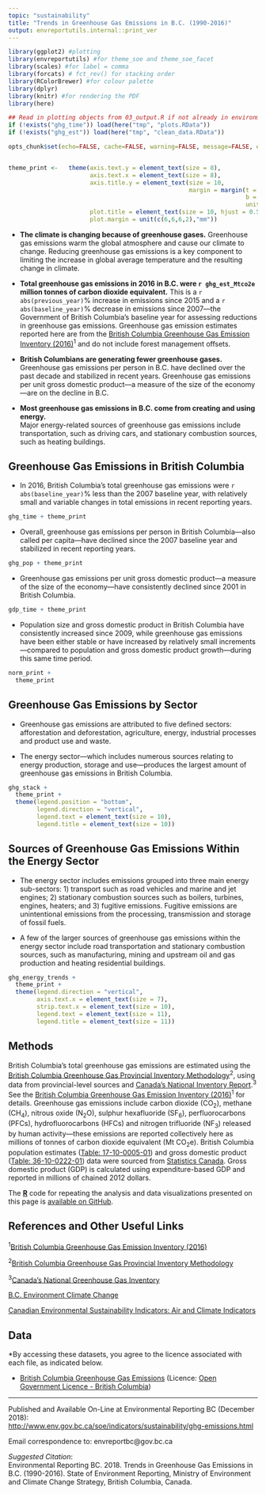 ```yaml
---
topic: "sustainability"
title: "Trends in Greenhouse Gas Emissions in B.C. (1990-2016)"
output: envreportutils.internal::print_ver
---
```


<!--
Copyright 2018 Province of British Columbia

Licensed under the Apache License, Version 2.0 (the "License");
you may not use this file except in compliance with the License.
You may obtain a copy of the License at

http://www.apache.org/licenses/LICENSE-2.0

Unless required by applicable law or agreed to in writing, software distributed under the License is distributed on an "AS IS" BASIS,
WITHOUT WARRANTIES OR CONDITIONS OF ANY KIND, either express or implied.
See the License for the specific language governing permissions and limitations under the License.
-->

```r
library(ggplot2) #plotting
library(envreportutils) #for theme_soe and theme_soe_facet
library(scales) #for label = comma
library(forcats) # fct_rev() for stacking order
library(RColorBrewer) #for colour palette
library(dplyr)
library(knitr) #for rendering the PDF
library(here)

## Read in plotting objects from 03_output.R if not already in environment
if (!exists("ghg_time")) load(here("tmp", "plots.RData"))
if (!exists("ghg_est")) load(here("tmp", "clean_data.RData"))

opts_chunk$set(echo=FALSE, cache=FALSE, warning=FALSE, message=FALSE, error=FALSE, fig.height=3.5, fig.width=6)


theme_print <-   theme(axis.text.y = element_text(size = 8),
                       axis.text.x = element_text(size = 8),
                       axis.title.y = element_text(size = 10,
                                                   margin = margin(t = 0, r = 10,
                                                                   b = 0, l = 0,
                                                                   unit = "pt")),
                       plot.title = element_text(size = 10, hjust = 0.5),
                       plot.margin = unit(c(6,6,6,2),"mm"))
```


* **The climate is changing because of greenhouse gases.** Greenhouse gas emissions warm the global atmosphere and cause our climate to change. Reducing greenhouse gas emissions is a key component to limiting the increase in global average temperature and the resulting change in climate.
  
* **Total greenhouse gas emissions in 2016 in B.C. were `r ghg_est_Mtco2e` million tonnes of carbon dioxide equivalent.** This is a `r abs(previous_year)`% increase in emissions since 2015 and a `r abs(baseline_year)`% decrease in emissions since 2007---the Government of British Columbia's baseline year for assessing reductions in greenhouse gas emissions. Greenhouse gas emission estimates reported here are from the [British Columbia Greenhouse Gas Emission Inventory (2016)](http://www2.gov.bc.ca/gov/content?id=50B908BE85E0446EB6D3C434B4C8C106)^1^ and do not include forest management offsets.

* **British Columbians are generating fewer greenhouse gases.** Greenhouse gas emissions per person in B.C. have declined over the past decade and stabilized in recent years. Greenhouse gas emissions per unit gross domestic product---a measure of the size of the economy---are on the decline in B.C. 
 
* **Most greenhouse gas emissions in B.C. come from creating and using energy.**  
Major energy-related sources of greenhouse gas emissions include transportation, such as driving cars, and stationary combustion sources, such as heating buildings.



\newpage 

## Greenhouse Gas Emissions in British Columbia 

* In 2016, British Columbia's total greenhouse gas emissions were `r abs(baseline_year)`% less than the 2007 baseline year, with relatively small and variable changes in total emissions in recent reporting years.

\vspace{.8cm}

```r
ghg_time + theme_print
```

\vspace{1cm}

* Overall, greenhouse gas emissions per person in British Columbia---also called per capita---have declined since the 2007 baseline year and stabilized in recent reporting years.

\vspace{.8cm}

```r
ghg_pop + theme_print
```
 
\newpage 


* Greenhouse gas emissions per unit gross domestic product---a measure of the size of the economy---have consistently declined since 2001 in British Columbia.

\vspace{.8cm}

```r
gdp_time + theme_print
```
   
\vspace{1cm}   

* Population size and gross domestic product in British Columbia have consistently increased since 2009, while greenhouse gas emissions have been either stable or have increased by relatively small increments---compared to population and gross domestic product growth---during this same time period.

\vspace{.8cm}

```r
norm_print + 
  theme_print
```


\newpage      

## Greenhouse Gas Emissions by Sector 

- Greenhouse gas emissions are attributed to five defined sectors: afforestation and deforestation, agriculture, energy, industrial processes and product use and waste.

- The energy sector---which includes numerous sources relating to energy production, storage and use---produces the largest amount of greenhouse gas emissions in British Columbia.

\vspace{.8cm}

```r
ghg_stack +
  theme_print +
  theme(legend.position = "bottom",
        legend.direction = "vertical",
        legend.text = element_text(size = 10),
        legend.title = element_text(size = 10))

```      

\newpage    


## Sources of Greenhouse Gas Emissions Within the Energy Sector 

- The energy sector includes emissions grouped into three main energy sub-sectors: 1) transport such as road vehicles and marine and jet engines; 2) stationary combustion sources such as boilers, turbines, engines, heaters; and 3) fugitive emissions. Fugitive emissions are unintentional emissions from the processing, transmission and storage of fossil fuels. 

- A few of the larger sources of greenhouse gas emissions within the energy sector include road transportation and stationary combustion sources, such as manufacturing, mining and upstream oil and gas production and heating residential buildings.

\vspace{.8cm}
          
```r
ghg_energy_trends +
  theme_print +
  theme(legend.direction = "vertical",
        axis.text.x = element_text(size = 7),
        strip.text.x = element_text(size = 10),
        legend.text = element_text(size = 11),
        legend.title = element_text(size = 11))
```


\newpage


## Methods

British Columbia's total greenhouse gas emissions are estimated using the [British Columbia Greenhouse Gas Provincial Inventory Methodology](https://www2.gov.bc.ca/assets/download/E7DBDA71B8FA4ED19B64BBCD9C749BB6)^2^, using data from provincial-level sources and [Canada's National Inventory Report](http://www.ec.gc.ca/ges-ghg/default.asp?lang=En&n=83A34A7A-1).^3^ See the [British Columbia Greenhouse Gas Emission Inventory (2016)](http://www2.gov.bc.ca/gov/content?id=50B908BE85E0446EB6D3C434B4C8C106)^1^ for details. Greenhouse gas emissions include carbon dioxide (CO~2~), methane (CH~4~), nitrous oxide (N~2~O), sulphur hexafluoride (SF~6~), perfluorocarbons (PFCs),  hydrofluorocarbons (HFCs) and nitrogen trifluoride (NF~3~) released by human activity---these emissions are reported collectively here as millions of tonnes of carbon dioxide equivalent (Mt CO~2~e).  British Columbia population estimates ([Table: 17-10-0005-01](https://www150.statcan.gc.ca/t1/tbl1/en/tv.action?pid=1710000501)) and gross domestic product ([Table: 36-10-0222-01](https://www150.statcan.gc.ca/t1/tbl1/en/tv.action?pid=3610022201)) data were sourced from [Statistics Canada](https://www.statcan.gc.ca/eng/start). Gross domestic product (GDP) is calculated using expenditure-based GDP and reported in millions of chained 2012 dollars.

The **[R](http://www.r-project.org)** code for repeating the analysis and data visualizations presented on this page is [available on GitHub](https://github.com/bcgov/ghg-emissions-indicator).


## References and Other Useful Links

^1^[British Columbia Greenhouse Gas Emission Inventory (2016)](http://www2.gov.bc.ca/gov/content?id=50B908BE85E0446EB6D3C434B4C8C106)

^2^[British Columbia Greenhouse Gas Provincial Inventory Methodology](https://www2.gov.bc.ca/assets/download/E7DBDA71B8FA4ED19B64BBCD9C749BB6)

^3^[Canada's National Greenhouse Gas Inventory](http://www.ec.gc.ca/ges-ghg/default.asp?lang=En&n=83A34A7A-1)

[B.C. Environment Climate Change](http://www2.gov.bc.ca/gov/theme.page?id=4D9B65E26DFA11EF78C200B82FAD10BD)

[Canadian Environmental Sustainability Indicators: Air and Climate Indicators](http://www.ec.gc.ca/indicateurs-indicators/default.asp?lang=En&n=03603FB3-1)


## Data
\*By accessing these datasets, you agree to the licence associated with
each file, as indicated below.

- [British Columbia Greenhouse Gas Emissions](https://catalogue.data.gov.bc.ca/dataset/24c899ee-ef73-44a2-8569-a0d6b094e60c) (Licence: [Open Government Licence - British Columbia](https://www2.gov.bc.ca/gov/content?id=A519A56BC2BF44E4A008B33FCF527F61))

----

Published and Available On-Line at Environmental Reporting BC (December
2018):   
<http://www.env.gov.bc.ca/soe/indicators/sustainability/ghg-emissions.html>

Email correspondence to: envreportbc@gov.bc.ca

*Suggested Citation*:  
Environmental Reporting BC. 2018. Trends in Greenhouse Gas Emissions in B.C. (1990-2016). State of Environment Reporting, Ministry of Environment and Climate Change Strategy, British Columbia, Canada.

